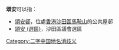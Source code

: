 '''頌安'''可以指：
*[[頌安邨|頌安邨]]，位處[[香港|香港]][[沙田區|沙田區]][[馬鞍山_(香港市鎮)|馬鞍山]]的公共屋邨
*[[頌安_(選區)|頌安 (選區)]]，沙田區議會選區
{{disambig}}

[[Category:二字中国地名消歧义|Category:二字中国地名消歧义]]